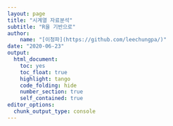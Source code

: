 ```yaml
---
layout: page
title: "시계열 자료분석"
subtitle: "R을 기반으로"
author:
    name: "[이청파](https://github.com/leechungpa/)"
date: "2020-06-23"
output:
  html_document: 
    toc: yes
    toc_float: true
    highlight: tango
    code_folding: hide
    number_section: true
    self_contained: true
editor_options: 
  chunk_output_type: console
---
```


<style>
body{
     font-family: 나눔바른고딕;
}
</style>


